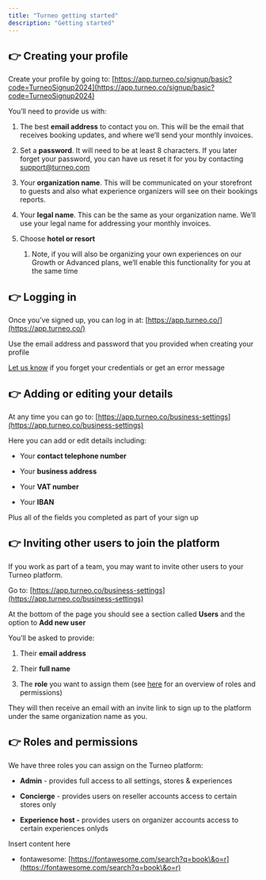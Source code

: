 ```yaml
---
title: "Turneo getting started"
description: "Getting started"
---
```


## 👉 Creating your profile

Create your profile by going to: [https://app.turneo.co/signup/basic?code=TurneoSignup2024](https://app.turneo.co/signup/basic?code=TurneoSignup2024)

You’ll need to provide us with:

1. The best **email address** to contact you on. This will be the email that receives booking updates, and where we’ll send your monthly invoices.

2. Set a **password**. It will need to be at least 8 characters. If you later forget your password, you can have us reset it for you by contacting [support@turneo.com](mailto:support@turneo.com)

3. Your **organization name**. This will be communicated on your storefront to guests and also what experience organizers will see on their bookings reports.

4. Your **legal name**. This can be the same as your organization name. We’ll use your legal name for addressing your monthly invoices.

5. Choose **hotel or resort**

   1. Note, if you will also be organizing your own experiences on our Growth or Advanced plans, we’ll enable this functionality for you at the same time

## 👉 Logging in

Once you’ve signed up, you can log in at: [https://app.turneo.co/](https://app.turneo.co/)

Use the email address and password that you provided when creating your profile

[Let us know](mailto:support@turneo.com) if you forget your credentials or get an error message

## 👉 Adding or editing your details

At any time you can go to: [https://app.turneo.co/business-settings](https://app.turneo.co/business-settings)

Here you can add or edit details including:

* Your **contact telephone number**

* Your **business address**

* Your **VAT number**

* Your **IBAN**

Plus all of the fields you completed as part of your sign up

## 👉 Inviting other users to join the platform

If you work as part of a team, you may want to invite other users to your Turneo platform.

Go to: [https://app.turneo.co/business-settings](https://app.turneo.co/business-settings)

At the bottom of the page you should see a section called **Users** and the option to **Add new user**

You’ll be asked to provide:

1. Their **email address**

2. Their **full name**

3. The **role** you want to assign them (see [here](https://www.notion.so/Creating-your-account-Resellers-d93711edd6844d39ad21b7d7ca5b0fc1?pvs=21) for an overview of roles and permissions)

They will then receive an email with an invite link to sign up to the platform under the same organization name as you.

## 👉 Roles and permissions

We have three roles you can assign on the Turneo platform:

* **Admin** - provides full access to all settings, stores & experiences

* **Concierge** - provides users on reseller accounts access to certain stores only

* **Experience host -** provides users on organizer accounts access to certain experiences onlyds

<Card title="New Card" icon="user">
  Insert content here
</Card>

* fontawesome: [https://fontawesome.com/search?q=book\&o=r](https://fontawesome.com/search?q=book\&o=r)